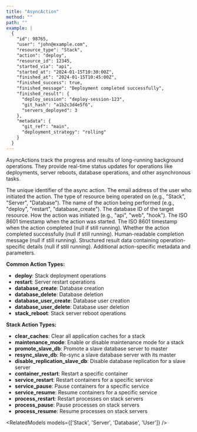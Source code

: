 ```yaml
---
title: "AsyncAction"
method: ""
path: ""
example: |
  {
    "id": 98765,
    "user": "john@example.com",
    "resource_type": "Stack",
    "action": "deploy",
    "resource_id": 12345,
    "started_via": "api",
    "started_at": "2024-01-15T10:30:00Z",
    "finished_at": "2024-01-15T10:45:00Z",
    "finished_success": true,
    "finished_message": "Deployment completed successfully",
    "finished_result": {
      "deploy_session": "deploy-session-123",
      "git_hash": "a1b2c3d4e5f6",
      "servers_deployed": 3
    },
    "metadata": {
      "git_ref": "main",
      "deployment_strategy": "rolling"
    }
  }
---
```


AsyncActions track the progress and results of long-running background operations. They provide real-time status updates for operations like deployments, server reboots, database operations, and other asynchronous tasks.

<Model>
    <ModelProperty name="id" type="integer">
        The unique identifier of the async action.
    </ModelProperty>
    <ModelProperty name="user" type="string">
        The email address of the user who initiated the action.
    </ModelProperty>
    <ModelProperty name="resource_type" type="string">
        The type of resource being operated on (e.g., "Stack", "Server", "Database").
    </ModelProperty>
    <ModelProperty name="action" type="string">
        The name of the action being performed (e.g., "deploy", "restart", "database_create").
    </ModelProperty>
    <ModelProperty name="resource_id" type="integer">
        The database ID of the target resource.
    </ModelProperty>
    <ModelProperty name="started_via" type="string">
        How the action was initiated (e.g., "api", "web", "hook").
    </ModelProperty>
    <ModelProperty name="started_at" type="string">
        The ISO 8601 timestamp when the action was started.
    </ModelProperty>
    <ModelProperty name="finished_at" type="string|null">
        The ISO 8601 timestamp when the action completed (null if still running).
    </ModelProperty>
    <ModelProperty name="finished_success" type="boolean|null">
        Whether the action completed successfully (null if still running).
    </ModelProperty>
    <ModelProperty name="finished_message" type="string|null">
        Human-readable completion message (null if still running).
    </ModelProperty>
    <ModelProperty name="finished_result" type="object|null">
        Structured result data containing operation-specific details (null if still running).
    </ModelProperty>
    <ModelProperty name="metadata" type="object">
        Additional action-specific metadata and parameters.
    </ModelProperty>
</Model>

**Common Action Types:**
- **deploy**: Stack deployment operations
- **restart**: Server restart operations  
- **database_create**: Database creation
- **database_delete**: Database deletion
- **database_user_create**: Database user creation
- **database_user_delete**: Database user deletion
- **stack_reboot**: Stack server reboot operations

**Stack Action Types:**
- **clear_caches**: Clear all application caches for a stack
- **maintenance_mode**: Enable or disable maintenance mode for a stack
- **promote_slave_db**: Promote a slave database server to master
- **resync_slave_db**: Re-sync a slave database server with its master
- **disable_replication_slave_db**: Disable database replication for a slave server
- **container_restart**: Restart a specific container
- **service_restart**: Restart containers for a specific service
- **service_pause**: Pause containers for a specific service
- **service_resume**: Resume containers for a specific service
- **process_restart**: Restart processes on stack servers
- **process_pause**: Pause processes on stack servers
- **process_resume**: Resume processes on stack servers

<RelatedModels models={['Stack', 'Server', 'Database', 'User']} />